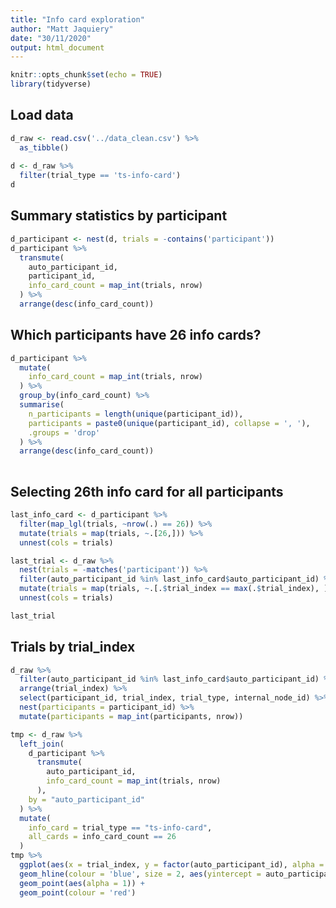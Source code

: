 ```yaml
---
title: "Info card exploration"
author: "Matt Jaquiery"
date: "30/11/2020"
output: html_document
---
```


```r
knitr::opts_chunk$set(echo = TRUE)
library(tidyverse)
```

## Load data

```r
d_raw <- read.csv('../data_clean.csv') %>% 
  as_tibble()
  
d <- d_raw %>%
  filter(trial_type == 'ts-info-card')
d
```

## Summary statistics by participant

```r
d_participant <- nest(d, trials = -contains('participant'))
d_participant %>%
  transmute(
    auto_participant_id,
    participant_id,
    info_card_count = map_int(trials, nrow)
  ) %>% 
  arrange(desc(info_card_count))
```

## Which participants have 26 info cards?

```r
d_participant %>% 
  mutate(
    info_card_count = map_int(trials, nrow)
  ) %>%
  group_by(info_card_count) %>%
  summarise(
    n_participants = length(unique(participant_id)), 
    participants = paste0(unique(participant_id), collapse = ', '),
    .groups = 'drop'
  ) %>%
  arrange(desc(info_card_count))
  
```

## Selecting 26th info card for all participants

```r
last_info_card <- d_participant %>% 
  filter(map_lgl(trials, ~nrow(.) == 26)) %>%
  mutate(trials = map(trials, ~.[26,])) %>%
  unnest(cols = trials) 

last_trial <- d_raw %>%
  nest(trials = -matches('participant')) %>%
  filter(auto_participant_id %in% last_info_card$auto_participant_id) %>%
  mutate(trials = map(trials, ~.[.$trial_index == max(.$trial_index), ])) %>%
  unnest(cols = trials)

last_trial
```

## Trials by trial_index

```r
d_raw %>% 
  filter(auto_participant_id %in% last_info_card$auto_participant_id) %>%
  arrange(trial_index) %>%
  select(participant_id, trial_index, trial_type, internal_node_id) %>%
  nest(participants = participant_id) %>%
  mutate(participants = map_int(participants, nrow))
```

```r

tmp <- d_raw %>% 
  left_join(
    d_participant %>% 
      transmute(
        auto_participant_id,
        info_card_count = map_int(trials, nrow)
      ),
    by = "auto_participant_id"
  ) %>%
  mutate(
    info_card = trial_type == "ts-info-card",
    all_cards = info_card_count == 26
  )
tmp %>%
  ggplot(aes(x = trial_index, y = factor(auto_participant_id), alpha = as.numeric(info_card))) +
  geom_hline(colour = 'blue', size = 2, aes(yintercept = auto_participant_id), data = filter(tmp, !all_cards)) +
  geom_point(aes(alpha = 1)) +
  geom_point(colour = 'red')

```
